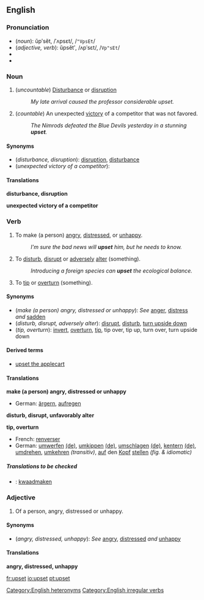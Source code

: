 ==English==

===Pronunciation===
*(''noun''): ŭpʹsĕt, /ˈʌpsεt/, /<tt>"VpsEt</tt>/
*(''adjective, verb''): ŭpsĕtʹ, /ʌpˈsεt/, /<tt>Vp"sEt</tt>/
*{{audio|en-us-upset-noun.ogg|Audio (US), noun}}
*{{audio|en-us-upset-verb-adj.ogg|Audio (US), verb/adjective}}
[[Category:English heteronyms]]

===Noun===
{{en-noun-reg-both}}

#(''uncountable'') [[disturbance|Disturbance]] or [[disruption]]
#: ''My late arrival caused the professor considerable upset.''
#(''countable'') An unexpected [[victory]] of a competitor that was not favored.
#:''The Nimrods defeated the Blue Devils yesterday in a stunning '''upset'''.''

====Synonyms====
*(''disturbance, disruption''): [[disruption]], [[disturbance]]
*(''unexpected victory of a competitor''):
 
====Translations====

'''disturbance, disruption'''
{{top}}
{{mid}}
{{bottom}}

'''unexpected victory of a competitor'''
{{top}}
{{mid}}
{{bottom}}

===Verb===
[[Category:English irregular verbs]]
{{en-verb2|'''to upset'''|'''[[upsets]]'''|'''upset'''|'''upset'''|'''[[upsetting]]'''}}

#{{transitive}} To make (a person) [[angry]], [[distressed]], or [[unhappy]].
#:''I'm sure the bad news will '''upset''' him, but he needs to know.''
#{{transitive}} To [[disturb]], [[disrupt]] or [[adversely]] [[alter]] (something).
#:''Introducing a foreign species can '''upset''' the ecological balance.''
#{{transitive}} To [[tip]] or [[overturn]] (something).

====Synonyms====
*(''make (a person) angry, distressed or unhappy''): ''See'' [[anger]], [[distress]] ''and'' [[sadden]]
*(''disturb, disrupt, adversely alter''): [[disrupt]], [[disturb]], [[turn upside down]]
*(''tip, overturn''): [[invert]], [[overturn]], [[tip]], tip over, tip up, turn over, turn upside down

====Derived terms====
*[[upset the applecart]]

====Translations====

'''make (a person) angry, distressed or unhappy'''
{{top}}
*German: [[ärgern]], [[aufregen]]
{{mid}}
{{bottom}}

'''disturb, disrupt, unfavorably alter'''
{{top}}
{{mid}}
{{bottom}}

'''tip, overturn'''
{{top}}
*French: [[renverser]]
*German: [[umwerfen]] [[:de:umwerfen|(de)]], [[umkippen]] [[:de:umkippen|(de)]], [[umschlagen]] [[:de:umschlagen|(de)]], [[kentern]] [[:de:kentern|(de)]], [[umdrehen]], [[umkehren]] ''(transitiv)'', [[auf]] den [[Kopf]] [[stellen]] ''(fig. & idiomatic)''
{{mid}}
{{bottom}}

=====Translations to be checked=====
<!--Remove this section once all of the translations below have been moved into the tables above.-->
{{checktrans}}
*{{ttbc|Dutch}}: [[kwaadmaken]]

===Adjective===
{{en-adj-more}}

#Of a person, angry, distressed or unhappy.

====Synonyms====
*(''angry, distressed, unhappy''): ''See'' [[angry]], [[distressed]] ''and'' [[unhappy]]

====Translations====

'''angry, distressed, unhappy'''
{{top}}
{{mid}}
{{bottom}}

[[fr:upset]]
[[io:upset]]
[[pt:upset]]